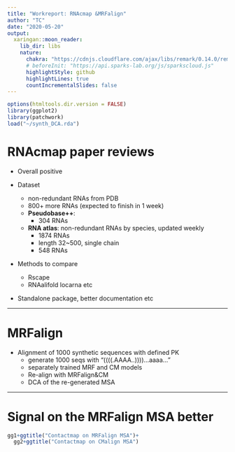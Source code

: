 ```yaml
---
title: "Workreport: RNAcmap &MRFalign"
author: "TC"
date: "2020-05-20"
output:
  xaringan::moon_reader:
    lib_dir: libs
    nature:
      chakra: "https://cdnjs.cloudflare.com/ajax/libs/remark/0.14.0/remark.min.js"
      # beforeInit: "https://api.sparks-lab.org/js/sparkscloud.js"
      highlightStyle: github
      highlightLines: true
      countIncrementalSlides: false
---
```


```r
options(htmltools.dir.version = FALSE)
library(ggplot2)
library(patchwork)
load("~/synth_DCA.rda")
```

# RNAcmap paper reviews 

- Overall positive


- Dataset
    - non-redundant RNAs from PDB
    - 800+ more RNAs (expected to finish in 1 week)
    - **Pseudobase++**: 
        - 304 RNAs
    - **RNA atlas**: non-redundant RNAs by species, updated weekly
        - 1874 RNAs
        - length 32~500, single chain
        - 548 RNAs

- Methods to compare
    - Rscape
    - RNAalifold locarna etc

- Standalone package, better documentation etc

---

# MRFalign


- Alignment of 1000 synthetic sequences with defined PK
  - generate 1000 seqs with "((((.AAAA..))))...aaaa..."
  - separately trained MRF and CM models
  - Re-align with MRFalign&CM 
  - DCA of the re-generated MSA

---
# Signal on the MRFalign MSA better

```r
gg1+ggtitle("Contactmap on MRFalign MSA")+
  gg2+ggtitle("Contactmap on CMalign MSA")

```



